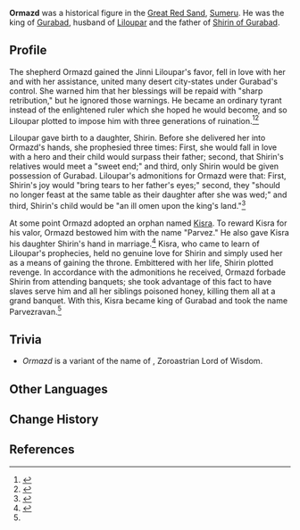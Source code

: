 {{Character Infobox
|name             = Ormazd
|type             = Mentioned
|image            = NPC Ormazd.png
|realname         = <!-- Optional, if different from in-game name -->
|deceased         = Poisoned by Shirin, thousands of years ago
|region           = Sumeru
|affiliation      = Gurabad
|title            = 
|ancestry         = 
|father           = 
|mother           = 
|spouse           = Liloupar
|child            = Shirin of Gurabad
}}
'''Ormazd''' was a historical figure in the [[Great Red Sand]], [[Sumeru]]. He was the king of [[Gurabad]], husband of [[Liloupar]] and the father of [[Shirin of Gurabad]].

==Profile==
The shepherd Ormazd gained the Jinni Liloupar's favor, fell in love with her and with her assistance, united many desert city-states under Gurabad's control. She warned him that her blessings will be repaid with "sharp retribution," but he ignored those warnings. He became an ordinary tyrant instead of the enlightened ruler which she hoped he would  become, and so Liloupar plotted to impose him with three generations of ruination.<ref>{{Ref/Arti|The First Days of the City of Kings}}</ref><ref>{{Ref/Arti|Legacy of the Desert High-Born}}</ref>

Liloupar gave birth to a daughter, Shirin. Before she delivered her into Ormazd's hands, she prophesied three times: First, she would fall in love with a hero and their child would surpass their father; second, that Shirin's relatives would meet a "sweet end;" and third, only Shirin would be given possession of Gurabad. Liloupar's admonitions for Ormazd were that: First, Shirin's joy would "bring tears to her father's eyes;" second, they "should no longer feast at the same table as their daughter after she was wed;" and third, Shirin's child would be "an ill omen upon the king's land."<ref name="TToSaS">{{Ref/Book|The Tale of Shiruyeh and Shirin|2}}</ref>

At some point Ormazd adopted an orphan named [[Kisra]]. To reward Kisra for his valor, Ormazd bestowed him with the name "Parvez." He also gave Kisra his daughter Shirin's hand in marriage.<ref name="TToSaS1">{{Ref/Book|The Tale of Shiruyeh and Shirin|1}}</ref> Kisra, who  came to learn of Liloupar's prophecies, held no genuine love for Shirin and simply used her as a means of gaining the throne. Embittered with her life, Shirin plotted revenge. In accordance with the admonitions he received, Ormazd forbade Shirin from attending banquets; she took advantage of this fact to have slaves serve him and all her siblings poisoned honey, killing them all at a grand banquet. With this, Kisra became king of Gurabad and took the name Parvezravan.<ref name="TToSaS" />
<!--
==Quests and Events==
{{Quests and Events}}
-->
==Trivia==
* ''Ormazd'' is a variant of the name of {{w|Ahura Mazda}}, Zoroastrian Lord of Wisdom.

==Other Languages==
{{Other Languages|default_hidden=1
|en      = Ormazd
|zhs     = 奥尔玛兹
|zhs_rm  = Ào'ěrmǎzī
|zht     = 奧爾瑪茲
|zht_rm  = Ào'ěrmǎzī
|ja      = オルマズド
|ja_rm   = Orumazudo
|ko      = 오르마즈드
|es      = Ormazd
|fr      = Ormazd
|ru      = Ормазд
|th      = Ormazd
|vi      = Ormazd
|de      = Ormazd
|id      = Ormazd
|pt      = Ormazd
|tr      = Ormazd
|it      = Ormazd
}}

==Change History==
{{Change History|introduced=3.0}}

==References==
{{Reflist}}